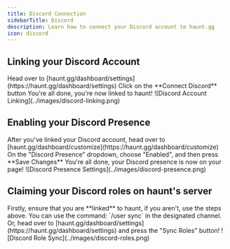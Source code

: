 ```yaml
---
title: Discord Connection
sidebarTitle: Discord
description: Learn how to connect your Discord account to haunt.gg
icon: discord
---
```


## Linking your Discord Account

<Steps>
    <Step title="Navigate to Settings">
        Head over to [haunt.gg/dashboard/settings](https://haunt.gg/dashboard/settings)
    </Step>
    <Step title="Connect Discord">
        Click on the **Connect Discord** button
    </Step>
    <Step title="Complete Setup">
        You're all done, you're now linked to haunt!
    </Step>
</Steps>

<Frame>
    ![Discord Account Linking](../images/discord-linking.png)
</Frame>

## Enabling your Discord Presence

<Steps>
    <Step title="Access Customize Page">
        After you've linked your Discord account, head over to [haunt.gg/dashboard/customize](https://haunt.gg/dashboard/customize)
    </Step>
    <Step title="Enable Discord Presence">
        On the "Discord Presence" dropdown, choose "Enabled", and then press **Save Changes**
    </Step>
    <Step title="Presence Activated">
        You're all done, your Discord presence is now on your page!
    </Step>
</Steps>

<Frame>
    ![Discord Presence Settings](../images/discord-presence.png)
</Frame>

## Claiming your Discord roles on haunt's server

<Steps>
    <Step title="Verify Account Link">
        Firstly, ensure that you are **linked** to haunt, if you aren't, use the steps above.
    </Step>
    <Step title="Use Sync Command">
        You can use the command: `/user sync` in the designated channel.
    </Step>
    <Step title="Alternative: Dashboard Sync">
        Or, head over to [haunt.gg/dashboard/settings](https://haunt.gg/dashboard/settings) and press the "Sync Roles" button!
    </Step>
</Steps>

<Frame>
    ![Discord Role Sync](../images/discord-roles.png)
</Frame>